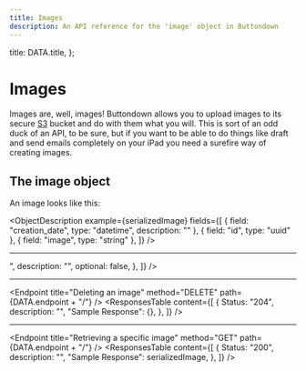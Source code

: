 ```yaml
---
title: Images
description: An API reference for the 'image' object in Buttondown
---
```



  title: DATA.title,
};



# Images

Images are, well, images! Buttondown allows you to upload images to its secure [S3](https://aws.amazon.com/s3/) bucket and do with them what you will. This is sort of an odd duck of an API, to be sure, but if you want to be able to do things like draft and send emails completely on your iPad you need a surefire way of creating images.

## The image object

An image looks like this:

<ObjectDescription
  example={serializedImage}
  fields={[
    { field: "creation_date", type: "datetime", description: "" },
    { field: "id", type: "uuid" },
    { field: "image", type: "string" },
  ]}
/>

<Endpoint title="Listing images" method="GET" path={DATA.endpoint} />
<ParametersTable
  content={[
    {
      parameter: "page",
      type: "string",
      description: "A page number within the paginated result set.",
      example: "",
      optional: true,
    },
  ]}
/>
<ResponsesTable
  content={[
    {
      Status: "200",
      description: "",
      "Sample Response": {
        count: 1,
        next: "foo",
        previous: null,
        results: [JSON.parse(serializedImage)],
      },
    },
  ]}
/>

---

<Endpoint title="Uploading a new image" method="POST" path={DATA.endpoint} />
<ParametersTable
  content={[
    {
      parameter: "image",
      type: "string <binary>",
      description: "",
      optional: false,
    },
  ]}
/>
<ResponsesTable
  content={[
    {
      Status: "201",
      description: "",
      "Sample Response": serializedImage,
    },
  ]}
/>

---

<Endpoint
  title="Deleting an image"
  method="DELETE"
  path={DATA.endpoint + "/<id>"}
/>
<ResponsesTable
  content={[
    {
      Status: "204",
      description: "",
      "Sample Response": {},
    },
  ]}
/>

---

<Endpoint
  title="Retrieving a specific image"
  method="GET"
  path={DATA.endpoint + "/<id>"}
/>
<ResponsesTable
  content={[
    {
      Status: "200",
      description: "",
      "Sample Response": serializedImage,
    },
  ]}
/>

